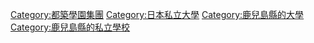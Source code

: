 {{Category main}}
[[Category:都築學園集團|Category:都築學園集團]]
[[Category:日本私立大學|Category:日本私立大學]]
[[Category:鹿兒島縣的大學|Category:鹿兒島縣的大學]]
[[Category:鹿兒島縣的私立學校|Category:鹿兒島縣的私立學校]]